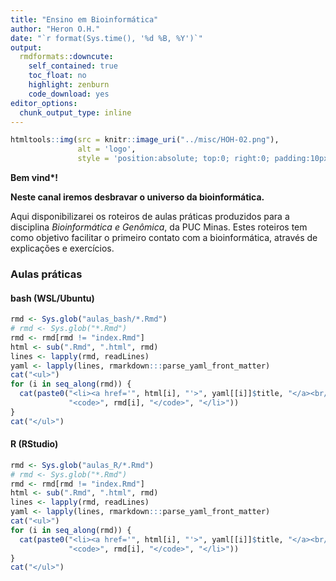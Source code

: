 ```yaml
---
title: "Ensino em Bioinformática"
author: "Heron O.H."
date: "`r format(Sys.time(), '%d %B, %Y')`"
output: 
  rmdformats::downcute:
    self_contained: true
    toc_float: no
    highlight: zenburn
    code_download: yes
editor_options: 
  chunk_output_type: inline
---
```


```r
htmltools::img(src = knitr::image_uri("../misc/HOH-02.png"), 
               alt = 'logo', 
               style = 'position:absolute; top:0; right:0; padding:10px; width:100px; height:100px')
```


**Bem vind\*! **

**Neste canal iremos desbravar o universo da bioinformática.**

Aqui disponibilizarei os roteiros de aulas práticas produzidos para 
a disciplina _Bioinformática e Genômica_, da PUC Minas. Estes roteiros tem como objetivo facilitar o primeiro contato com a bioinformática, através de explicações e exercícios.


### Aulas práticas
#### bash (WSL/Ubuntu)

```r

rmd <- Sys.glob("aulas_bash/*.Rmd")
# rmd <- Sys.glob("*.Rmd")
rmd <- rmd[rmd != "index.Rmd"]
html <- sub(".Rmd", ".html", rmd)
lines <- lapply(rmd, readLines)
yaml <- lapply(lines, rmarkdown:::parse_yaml_front_matter)
cat("<ul>")
for (i in seq_along(rmd)) {
  cat(paste0("<li><a href='", html[i], "'>", yaml[[i]]$title, "</a><br/>",
             "<code>", rmd[i], "</code>", "</li>"))
}
cat("</ul>")
```

#### R (RStudio)


```r

rmd <- Sys.glob("aulas_R/*.Rmd")
# rmd <- Sys.glob("*.Rmd")
rmd <- rmd[rmd != "index.Rmd"]
html <- sub(".Rmd", ".html", rmd)
lines <- lapply(rmd, readLines)
yaml <- lapply(lines, rmarkdown:::parse_yaml_front_matter)
cat("<ul>")
for (i in seq_along(rmd)) {
  cat(paste0("<li><a href='", html[i], "'>", yaml[[i]]$title, "</a><br/>",
             "<code>", rmd[i], "</code>", "</li>"))
}
cat("</ul>")
```

